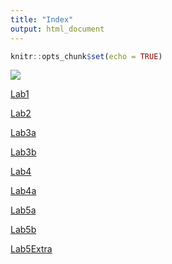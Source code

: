 ```yaml
---
title: "Index"
output: html_document
---
```


```r
knitr::opts_chunk$set(echo = TRUE)
```


![](skullpic.png)

[Lab1](Lab1_CatieKitrinosMarkup.html)

[Lab2](Lab2_CatieKitrinosMarkup.html)

[Lab3a](Lab3a_CatieKitrinosMarkup.html)

[Lab3b](Lab3b_CatieKitrinosMarkup.html)

[Lab4](Lab4_CatieKitrinosMarkup.html)

[Lab4a](Lab4a_CatieKitrinosMarkdown.html)

[Lab5a](Lab5a_CatieKitrinosMarkup.html)

[Lab5b](Lab5b_CatieKitrinosMarkup.html)

[Lab5Extra](Lab5_Extra_CatieKitrinosMarkup.html)

